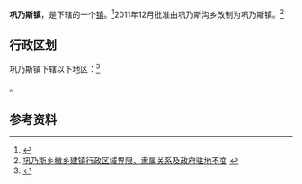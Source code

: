 {{中国乡级行政区
|景观照片文件名 = 
|景观照片描述 = 
|汉语拼音 = 
|其他语言 = 
|其他语言名称 = 
|旧称 = 巩乃斯沟乡
|地名出处 = 
|位置图文件名 = 
|位置图描述 = 
|自定义图片= 
|建置时间 = 
|政府驻地 = 
|毗邻 = 
|总面积 = 
|总人口 = 
|总人口年份 = 
|户籍人口 = 
|户籍人口年份 = 
|常住人口 = 
|常住人口年份 = 
|人口密度 = 
|GDP = 
|GDP年份 = 
|邮政编码 = 
|电话区号 = 996
|官方网站 = 
|网站名称 = 
|65/28/27/208/000}}

'''巩乃斯镇'''，是{{PRC admin/fullname|65/28/27/208/000|3}}下辖的一个[[行政建制镇|镇]]。<ref>{{PRC admin/ref sgc|{{PRC admin/parent|65/28/27/208/000}}}}</ref>2011年12月批准由巩乃斯沟乡改制为巩乃斯镇。<ref>[http://news.bazhou5.com/NewsShow-8110.html 巩乃斯乡撤乡建镇行政区域界限、隶属关系及政府驻地不变] {{webarchive|url=https://web.archive.org/web/20160304105211/http://news.bazhou5.com/NewsShow-8110.html |date=2016-03-04 }}</ref>

== 行政区划 ==
巩乃斯镇下辖以下地区：<ref>{{PRC admin/ref sgc|65/28/27/208/000}}</ref>

{{PRC admin/children|65/28/27/208/000}}。

== 参考资料 ==

{{reflist}}

{{行政区划小作品}}
{{PRC admin/navcat|65/28/27/208/000}}